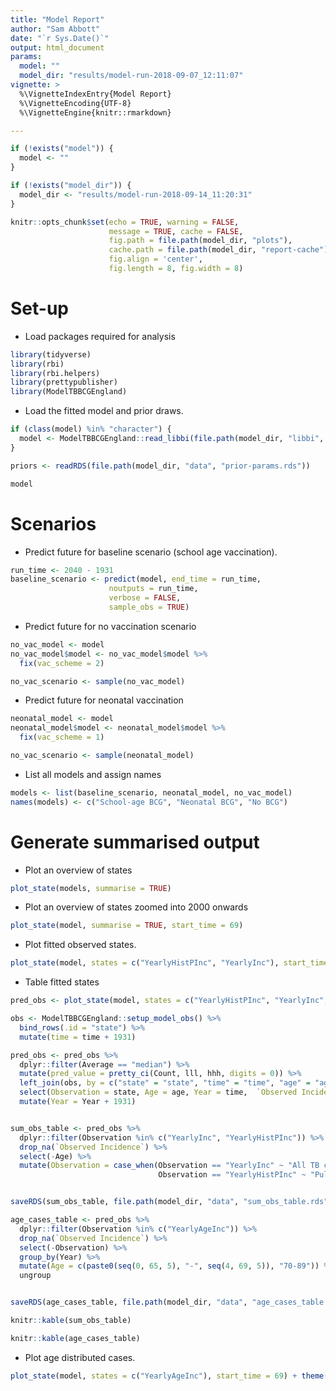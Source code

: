 ```yaml
---
title: "Model Report"
author: "Sam Abbott"
date: "`r Sys.Date()`"
output: html_document
params: 
  model: ""
  model_dir: "results/model-run-2018-09-07_12:11:07"
vignette: >
  %\VignetteIndexEntry{Model Report}
  %\VignetteEncoding{UTF-8}
  %\VignetteEngine{knitr::rmarkdown}

---
```


```r
if (!exists("model")) {
  model <- ""
}

if (!exists("model_dir")) {
  model_dir <- "results/model-run-2018-09-14_11:20:31"
}

knitr::opts_chunk$set(echo = TRUE, warning = FALSE, 
                      message = TRUE, cache = FALSE,
                      fig.path = file.path(model_dir, "plots"),
                      cache.path = file.path(model_dir, "report-cache"),
                      fig.align = 'center',
                      fig.length = 8, fig.width = 8)
```

# Set-up

- Load packages required for analysis

```r
library(tidyverse)
library(rbi)
library(rbi.helpers)
library(prettypublisher)
library(ModelTBBCGEngland)
```


- Load the fitted model and prior draws.

```r

if (class(model) %in% "character") {
  model <- ModelTBBCGEngland::read_libbi(file.path(model_dir, "libbi", "posterior"))
}

priors <- readRDS(file.path(model_dir, "data", "prior-params.rds"))

model
```

# Scenarios

- Predict future for baseline scenario (school age vaccination).

```r
run_time <- 2040 - 1931
baseline_scenario <- predict(model, end_time = run_time, 
                      noutputs = run_time,
                      verbose = FALSE,
                      sample_obs = TRUE)
```

- Predict future for no vaccination scenario

```r
no_vac_model <- model
no_vac_model$model <- no_vac_model$model %>% 
  fix(vac_scheme = 2)

no_vac_scenario <- sample(no_vac_model)
```


- Predict future for neonatal vaccination

```r
neonatal_model <- model
neonatal_model$model <- neonatal_model$model %>% 
  fix(vac_scheme = 1)

no_vac_scenario <- sample(neonatal_model)
```

- List all models and assign names

```r
models <- list(baseline_scenario, neonatal_model, no_vac_model)
names(models) <- c("School-age BCG", "Neonatal BCG", "No BCG")
```

# Generate summarised output

- Plot an overview of states 

```r
plot_state(models, summarise = TRUE)
```

- Plot an overview of states zoomed into 2000 onwards

```r
plot_state(model, summarise = TRUE, start_time = 69)
```

- Plot fitted observed states.

```r
plot_state(model, states = c("YearlyHistPInc", "YearlyInc"), start_time = 69)
```

- Table fitted states

```r
pred_obs <- plot_state(model, states = c("YearlyHistPInc", "YearlyInc", "YearlyAgeInc"), summarise = FALSE, start_time = 74, plot_data = FALSE)

obs <- ModelTBBCGEngland::setup_model_obs() %>% 
  bind_rows(.id = "state") %>% 
  mutate(time = time + 1931)

pred_obs <- pred_obs %>% 
  dplyr::filter(Average == "median") %>% 
  mutate(pred_value = pretty_ci(Count, lll, hhh, digits = 0)) %>% 
  left_join(obs, by = c("state" = "state", "time" = "time", "age" = "age")) %>% 
  select(Observation = state, Age = age, Year = time,  `Observed Incidence` = value, `Predicted Incidence` = pred_value) %>% 
  mutate(Year = Year + 1931)


sum_obs_table <- pred_obs %>% 
  dplyr::filter(Observation %in% c("YearlyInc", "YearlyHistPInc")) %>% 
  drop_na(`Observed Incidence`) %>% 
  select(-Age) %>% 
  mutate(Observation = case_when(Observation == "YearlyInc" ~ "All TB cases",
                                 Observation == "YearlyHistPInc" ~ "Pulmonary TB cases"))


saveRDS(sum_obs_table, file.path(model_dir, "data", "sum_obs_table.rds"))

age_cases_table <- pred_obs %>% 
  dplyr::filter(Observation %in% c("YearlyAgeInc")) %>% 
  drop_na(`Observed Incidence`) %>% 
  select(-Observation) %>% 
  group_by(Year) %>% 
  mutate(Age = c(paste0(seq(0, 65, 5), "-", seq(4, 69, 5)), "70-89")) %>% 
  ungroup


saveRDS(age_cases_table, file.path(model_dir, "data", "age_cases_table.rds"))
```

```r
knitr::kable(sum_obs_table)
```

```r
knitr::kable(age_cases_table)
```

- Plot age distributed cases.

```r
plot_state(model, states = c("YearlyAgeInc"), start_time = 69) + theme(legend.position = "none")
```
